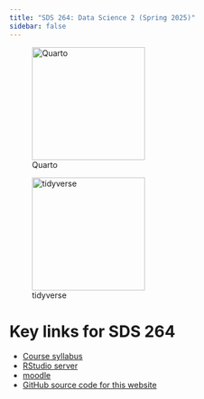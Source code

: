 ```yaml
---
title: "SDS 264: Data Science 2 (Spring 2025)"
sidebar: false
---
```


::: {layout-ncol=2}
![Quarto](images/quarto.png){width=200}

![tidyverse](images/tidyverse.png){width=200}
:::


# Key links for SDS 264

- [Course syllabus](https://docs.google.com/document/d/1pYegIaSU8RQU_7LX-XsxUMueVv5CJoe5dwPoJs0v9TE/edit?usp=sharing)
- [RStudio server](https://r.stolaf.edu)
- [moodle](https://mdl.stolaf.edu/login/index.php)
- [GitHub source code for this website](https://joeroith.github.io/264_spring_2025)

